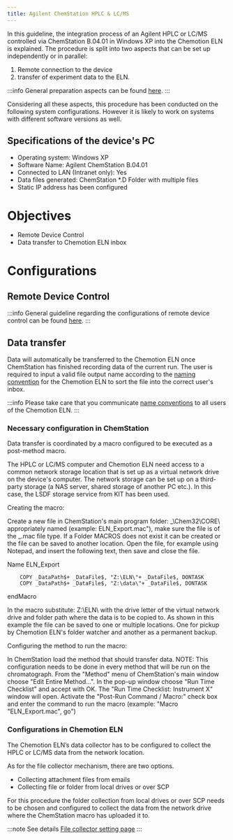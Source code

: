 ```yaml
---
title: Agilent ChemStation HPLC & LC/MS
---
```


In this guideline, the integration process of an Agilent HPLC or LC/MS controlled via ChemStation B.04.01 in Windows XP into the Chemotion ELN is explained.
The procedure is split into two aspects that can be set up independently or in parallel:

1. Remote connection to the device
2. transfer of experiment data to the ELN.

:::info
General preparation aspects can be found [here](../devices#general-preparation-aspects).
:::

Considering all these aspects, this procedure has been conducted on the following system configurations.
However it is likely to work on systems with different software versions as well.

## Specifications of the device's PC

- Operating system: Windows XP
- Software Name: Agilent ChemStation B.04.01
- Connected to LAN (Intranet only): Yes
- Data files generated: ChemStation \*.D Folder with multiple files
- Static IP address has been configured

# Objectives

- Remote Device Control
- Data transfer to Chemotion ELN inbox

# Configurations

## Remote Device Control

:::info
General guideline regarding the configurations of remote device control can be found [here](configurations/remote_control).
:::

## Data transfer

Data will automatically be transferred to the Chemotion ELN once ChemStation has finished recording data of the current run.
The user is required to input a valid file output name according to the [naming convention](../devices#name-conventions) for the Chemotion ELN to sort the file into the correct user's inbox.

:::info
Please take care that you communicate [name conventions](../devices#name-conventions) to all users of the Chemotion ELN.
:::

### Necessary configuration in ChemStation

Data transfer is coordinated by a macro configured to be executed as a post-method macro.

The HPLC or LC/MS computer and Chemotion ELN need access to a common network storage location that is set up as a virtual network drive on the device's computer.
The network storage can be set up on a third-party storage (a NAS server, shared storage of another PC etc.).
In this case, the LSDF storage service from KIT has been used.

Creating the macro:

Create a new file in ChemStation's main program folder: _\Chem32\CORE\ appropriately named (example: ELN_Export.mac"), make sure the file is of the _.mac file type.
If a Folder MACROS does not exist it can be created or the file can be saved to another location.
Open the file, for example using Notepad, and insert the following text, then save and close the file.

Name ELN_Export

        COPY _DataPath$+ _DataFile$, "Z:\ELN\"+ _DataFile$, DONTASK
        COPY _DataPath$+ _DataFile$, "Z:\data\"+ _DataFile$, DONTASK

endMacro

In the macro substitute:
Z:\ELN\ with the drive letter of the virtual network drive and folder path where the data is to be copied to.
As shown in this example the file can be saved to one or multiple locations.
One for pickup by Chemotion ELN's folder watcher and another as a permanent backup.

Configuring the method to run the macro:

In ChemStation load the method that should transfer data.
NOTE: This configuration needs to be done in every method that will be run on the chromatograph.
From the "Method" menu of ChemStation's main window choose "Edit Entire Method...".
In the pop-up window choose "Run Time Checklist" and accept with OK. The "Run Time Checklist: Instrument X" window will open.
Activate the "Post-Run Command / Macro:" check box and enter the command to run the macro (example: "Macro "ELN_Export.mac", go")

### Configurations in Chemotion ELN

The Chemotion ELN’s data collector has to be configured to collect the HPLC or LC/MS data from the network location.

As for the file collector mechanism, there are two options.

- Collecting attachment files from emails
- Collecting file or folder from local drives or over SCP

For this procedure the folder collection from local drives or over SCP needs to be chosen and configured to collect the data from the network drive where the ChemStation macro has uploaded it to.

:::note See details
[File collector setting page](../install_configure/configuration#file-collection)
:::

